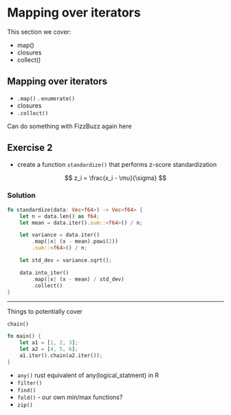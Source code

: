 # Mapping over iterators

This section we cover:

- map()
- closures
- collect()


## Mapping over iterators

- `.map()`
. `enumerate()`
- closures
- `.collect()`

Can do something with FizzBuzz again here

##  Exercise 2

- create a function `standardize()` that performs z-score standardization

$$
z_i = \frac{x_i - \mu}{\sigma}
$$

### Solution

```rust
fn standardize(data: Vec<f64>) -> Vec<f64> {
    let n = data.len() as f64;
    let mean = data.iter().sum::<f64>() / n;

    let variance = data.iter()
        .map(|x| (x - mean).powi(2))
        .sum::<f64>() / n;

    let std_dev = variance.sqrt();

    data.into_iter()
        .map(|x| (x - mean) / std_dev)
        .collect()
}
```


----

Things to potentially cover

`chain()`


```rust
fn main() {
    let a1 = [1, 2, 3];
    let a2 = [4, 5, 6];
    a1.iter().chain(a2.iter());
}
```


- `any()` rust equivalent of any(logical_statment) in R
- `filter()`
- `find()`
- `fold()` - our own min/max functions?
- `zip()`
